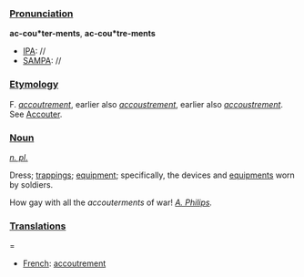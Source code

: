 ===[[Pronunciation]]===

'''ac-cou*ter-ments''', '''ac-cou*tre-ments'''
*[[IPA]]: //
*[[SAMPA]]: //
===[[Etymology]]===

F. ''[[accoutrement]]'', earlier also ''[[accoustrement]]'', earlier also ''[[accoustrement]]''. See [[Accouter]].
===[[Noun]]===

''[[n. pl. (part of speech)|n. pl.]]''

Dress; [[trappings]]; [[equipment]]; specifically, the devices and [[equipments]] worn by soldiers.

How gay with all the ''accouterments'' of war! ''[[A. Philips (source)|A. Philips]].''
===[[Translations]]====

*[[French]]: [[accoutrement]]